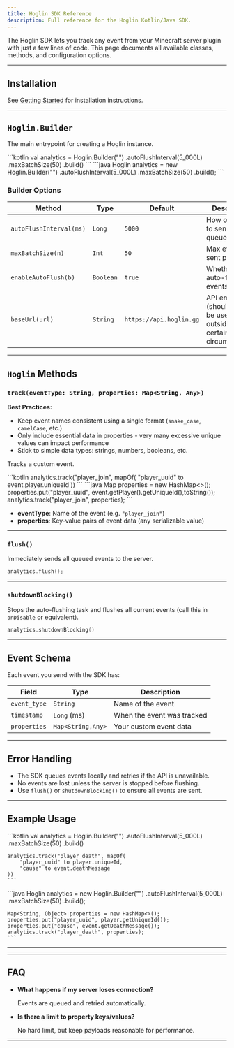 ```yaml
---
title: Hoglin SDK Reference
description: Full reference for the Hoglin Kotlin/Java SDK.
---
```



The Hoglin SDK lets you track any event from your Minecraft server plugin with just a few lines of code.
This page documents all available classes, methods, and configuration options.

---

## Installation

See [Getting Started](/getting-started) for installation instructions.

---

## `Hoglin.Builder`

The main entrypoint for creating a Hoglin instance.

<Tabs>
  <TabItem label="Kotlin">
    ```kotlin
    val analytics = Hoglin.Builder("<your server key>")
        .autoFlushInterval(5_000L)
        .maxBatchSize(50)
        .build()
    ```
</TabItem>
  <TabItem label="Java">
      ```java
      Hoglin analytics = new Hoglin.Builder("<your server key>")
          .autoFlushInterval(5_000L)
          .maxBatchSize(50)
          .build();
      ```
  </TabItem>
</Tabs>


### **Builder Options**

| Method                  | Type      | Default                | Description                                      |
|-------------------------|-----------|------------------------|--------------------------------------------------|
| `autoFlushInterval(ms)` | `Long`    | `5000`                 | How often (ms) to send queued events             |
| `maxBatchSize(n)`       | `Int`     | `50`                   | Max events sent per batch                        |
| `enableAutoFlush(b)`    | `Boolean` | `true`                 | Whether to auto-flush events                     |
| `baseUrl(url)`          | `String`  | `https://api.hoglin.gg`| API endpoint (should never be used, outside of certain circumstances) |

---

## `Hoglin` Methods

### `track(eventType: String, properties: Map<String, Any>)`

<Aside type="tip">

**Best Practices:**
- Keep event names consistent using a single format (`snake_case`, `camelCase`, etc.)
- Only include essential data in properties - very many excessive unique values can impact performance
- Stick to simple data types: strings, numbers, booleans, etc.

</Aside>

Tracks a custom event.

<Tabs>
  <TabItem label="Kotlin">
    ```kotlin
    analytics.track("player_join", mapOf(
        "player_uuid" to event.player.uniqueId
    ))
    ```
  </TabItem>
  <TabItem label="Java">
    ```java
    Map<String, String> properties = new HashMap<>();
    properties.put("player_uuid", event.getPlayer().getUniqueId(),toString());
    analytics.track("player_join", properties);
    ```
  </TabItem>
</Tabs>

- **eventType**: Name of the event (e.g. `"player_join"`)
- **properties**: Key-value pairs of event data (any serializable value)

---

### `flush()`

Immediately sends all queued events to the server.

 ```kotlin
 analytics.flush();
 ```
---

### `shutdownBlocking()`

Stops the auto-flushing task and flushes all current events (call this in `onDisable` or equivalent).

```kotlin
analytics.shutdownBlocking()
```

---

## Event Schema

Each event you send with the SDK has:

| Field         | Type              | Description                        |
|---------------|-------------------|------------------------------------|
| `event_type`  | `String`          | Name of the event                  |
| `timestamp`   | `Long` (ms)       | When the event was tracked         |
| `properties`  | `Map<String,Any>` | Your custom event data             |

---

## Error Handling

- The SDK queues events locally and retries if the API is unavailable.
- No events are lost unless the server is stopped before flushing.
- Use `flush()` or `shutdownBlocking()` to ensure all events are sent.

---

## Example Usage

<Tabs>
  <TabItem label="Kotlin">
    ```kotlin
    val analytics = Hoglin.Builder("<your server key>")
        .autoFlushInterval(5_000L)
        .maxBatchSize(50)
        .build()

    analytics.track("player_death", mapOf(
        "player_uuid" to player.uniqueId,
        "cause" to event.deathMessage
    ))
    ```
  </TabItem>
  <TabItem label="Java">
    ```java
    Hoglin analytics = new Hoglin.Builder("<your server key>")
        .autoFlushInterval(5_000L)
        .maxBatchSize(50)
        .build();

    Map<String, Object> properties = new HashMap<>();
    properties.put("player_uuid", player.getUniqueId());
    properties.put("cause", event.getDeathMessage());
    analytics.track("player_death", properties);
    ```
  </TabItem>
</Tabs>

---

---
## FAQ

- **What happens if my server loses connection?**

  Events are queued and retried automatically.

- **Is there a limit to property keys/values?**

  No hard limit, but keep payloads reasonable for performance.

---

